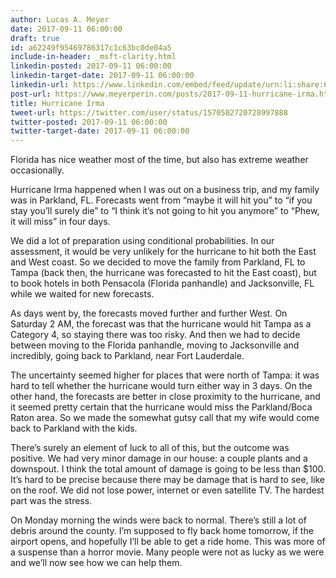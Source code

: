```yaml
---
author: Lucas A. Meyer
date: 2017-09-11 06:00:00
draft: true
id: a62249f95469786317c1c63bc0de04a5
include-in-header: _msft-clarity.html
linkedin-posted: 2017-09-11 06:00:00
linkedin-target-date: 2017-09-11 06:00:00
linkedin-url: https://www.linkedin.com/embed/feed/update/urn:li:share:6976268443427753984
post-url: https://www.meyerperin.com/posts/2017-09-11-hurricane-irma.html
title: Hurricane Irma
tweet-url: https://twitter.com/user/status/1570502720728997888
twitter-posted: 2017-09-11 06:00:00
twitter-target-date: 2017-09-11 06:00:00
---
```



Florida has nice weather most of the time, but also has extreme weather occasionally.

Hurricane Irma happened when I was out on a business trip, and my family was in Parkland, FL. Forecasts went from "maybe it will hit you" to "if you stay you'll surely die" to "I think it's not going to hit you anymore" to "Phew, it will miss" in four days.

We did a lot of preparation using conditional probabilities. In our assessment, it would be very unlikely for the hurricane to hit both the East and West coast. 
So we decided to move the family from Parkland, FL to Tampa (back then, the hurricane was forecasted to hit the East coast), but to book hotels in both Pensacola (Florida panhandle) and Jacksonville, FL while we waited for new forecasts.

As days went by, the forecasts moved further and further West. On Saturday 2 AM, the forecast was that the hurricane would hit Tampa as a Category 4, so staying there was too risky. And then we had to decide between moving to the Florida panhandle, moving to Jacksonville and incredibly, going back to Parkland, near Fort Lauderdale.

The uncertainty seemed higher for places that were north of Tampa: it was hard to tell whether the hurricane would turn either way in 3 days. On the other hand, the forecasts are better in close proximity to the hurricane, and it seemed pretty certain that the hurricane would miss
the Parkland/Boca Raton area. So we made the somewhat gutsy call that my wife would come back to Parkland with the kids. 

There's surely an element of luck to all of this, but the outcome was positive. We had very  minor damage in our house: a couple plants and a downspout. I think the total amount of damage is going to be less than $100. It's hard to be precise because there may be damage
that is hard to see, like on the roof. We did not lose power, internet or even satellite TV. The hardest part was the stress. 

On Monday morning the winds were back to normal. There's still a lot of debris around the county. I'm supposed to fly back home tomorrow, if the airport opens, and hopefully I'll be able to get a ride home. This was more of a suspense than a horror movie. Many people were not as lucky as we were and we'll now see how we can help them.

